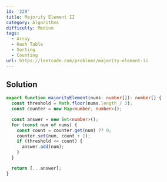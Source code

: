 ```yaml
---
id: '229'
title: Majority Element II
category: Algorithms
difficulty: Medium
tags:
  - Array
  - Hash Table
  - Sorting
  - Counting
url: https://leetcode.com/problems/majority-element-ii
---
```


## Solution

```typescript filename="solution.ts" copy
export function majorityElement(nums: number[]): number[] {
  const threshold = Math.floor(nums.length / 3);
  const counter = new Map<number, number>();

  const answer = new Set<number>();
  for (const num of nums) {
    const count = counter.get(num) ?? 0;
    counter.set(num, count + 1);
    if (threshold <= count) {
      answer.add(num);
    }
  }

  return [...answer];
}
```
